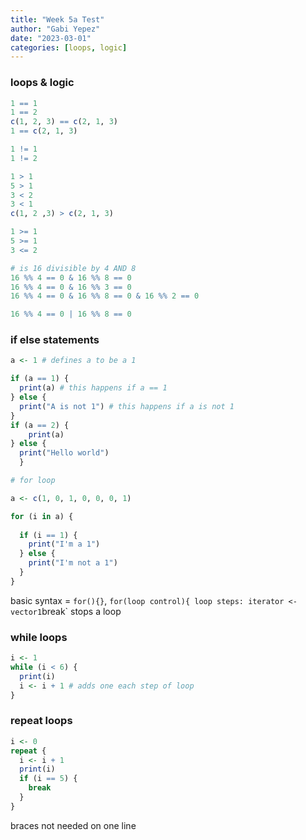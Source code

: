 ```yaml
---
title: "Week 5a Test"
author: "Gabi Yepez"
date: "2023-03-01"
categories: [loops, logic]
---
```


### loops & logic

```r
1 == 1
1 == 2
c(1, 2, 3) == c(2, 1, 3)
1 == c(2, 1, 3)
```

```r
1 != 1
1 != 2

```

```r
1 > 1
5 > 1
3 < 2
3 < 1
c(1, 2 ,3) > c(2, 1, 3)
```

```r
1 >= 1
5 >= 1
3 <= 2
```

```r
# is 16 divisible by 4 AND 8
16 %% 4 == 0 & 16 %% 8 == 0
16 %% 4 == 0 & 16 %% 3 == 0
16 %% 4 == 0 & 16 %% 8 == 0 & 16 %% 2 == 0
```

```r
16 %% 4 == 0 | 16 %% 8 == 0
```

### if else statements

```r
a <- 1 # defines a to be a 1

if (a == 1) {
  print(a) # this happens if a == 1
} else {
  print("A is not 1") # this happens if a is not 1
}
if (a == 2) {
    print(a)
} else {
  print("Hello world")
  }
```

```r
# for loop

a <- c(1, 0, 1, 0, 0, 0, 1)

for (i in a) {
  
  if (i == 1) {
    print("I'm a 1")
  } else {
    print("I'm not a 1")
  }
}
```

basic syntax = `for(){}`, `for(loop control){
loop steps: iterator <- vector1
`break` stops a loop

### while loops

```r
i <- 1
while (i < 6) {
  print(i)
  i <- i + 1 # adds one each step of loop
}
```

### repeat loops

```r

i <- 0
repeat {
  i <- i + 1
  print(i)
  if (i == 5) {
    break
  }
}
```

braces not needed on one line
